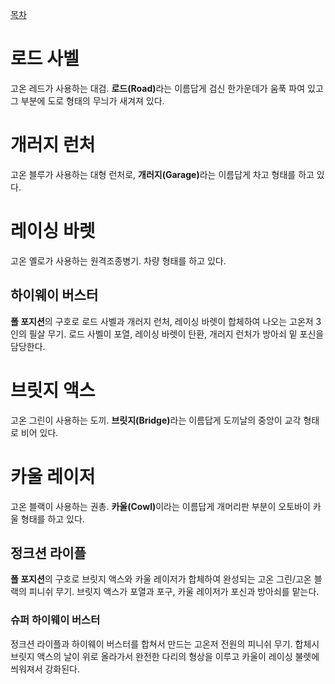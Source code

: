 [[목차]]

= 로드 사벨 =
고온 레드가 사용하는 대검. '''로드(Road)'''라는 이름답게 검신 한가운데가 움푹 파여 있고 그 부분에 도로 형태의 무늬가 새겨져 있다.
= 개러지 런처 =
고온 블루가 사용하는 대형 런처로, '''개러지(Garage)'''라는 이름답게 차고 형태를 하고 있다. 
= 레이싱 바렛 =
고온 옐로가 사용하는 원격조종병기. 차량 형태를 하고 있다.
== 하이웨이 버스터 ==
'''폴 포지션'''의 구호로 로드 사벨과 개러지 런처, 레이싱 바렛이 합체하여 나오는 고온저 3인의 필살 무기. 로드 사벨이 포열, 레이싱 바렛이 탄환, 개러지 런처가 방아쇠 밑 포신을 담당한다. 
= 브릿지 액스 =
고온 그린이 사용하는 도끼. '''브릿지(Bridge)'''라는 이름답게 도끼날의 중앙이 교각 형태로 비어 있다.
= 카울 레이저 =
고온 블랙이 사용하는 권총. '''카울(Cowl)'''이라는 이름답게 개머리판 부분이 오토바이 카울 형태를 하고 있다.
== 정크션 라이플 ==
'''폴 포지션'''의 구호로 브릿지 액스와 카울 레이저가 합체하여 완성되는 고온 그린/고온 블랙의 피니쉬 무기. 브릿지 액스가 포열과 포구, 카울 레이저가 포신과 방아쇠를 맡는다.
=== 슈퍼 하이웨이 버스터 ===
정크션 라이플과 하이웨이 버스터를 합쳐서 만드는 고온저 전원의 피니쉬 무기. 합체시 브릿지 액스의 날이 위로 올라가서 완전한 다리의 형상을 이루고 카울이 레이싱 불렛에 씌워져서 강화된다.
